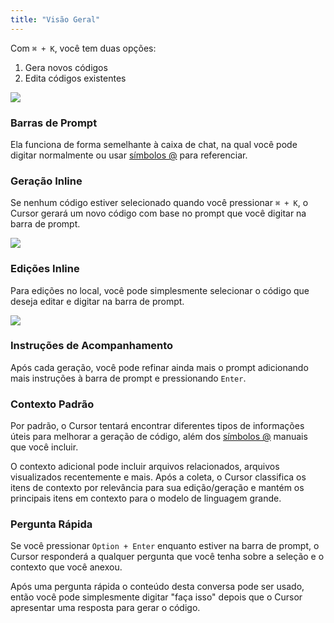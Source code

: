 ```yaml
---
title: "Visão Geral"
---
```


Com `⌘ + K`, você tem duas opções: 

1. Gera novos códigos 
2. Edita códigos existentes

<Frame>
  <img src="/images/cmdk/regular.png" />
</Frame>

### Barras de Prompt

Ela funciona de forma semelhante à caixa de chat, na qual você pode digitar normalmente ou usar [símbolos @](context/@-symbols) para referenciar.

### Geração Inline

Se nenhum código estiver selecionado quando você pressionar `⌘ + K`, o Cursor gerará um novo código com base no prompt que você digitar na barra de prompt.


<Frame>
  <img src="/images/cmdk/generate.png" />
</Frame>

### Edições Inline

Para edições no local, você pode simplesmente selecionar o código que deseja editar e digitar na barra de prompt.

<Frame>
  <img src="/images/cmdk/edit.png" />
</Frame>

### Instruções de Acompanhamento

Após cada geração, você pode refinar ainda mais o prompt adicionando mais instruções à barra de prompt e pressionando `Enter`.

### Contexto Padrão

Por padrão, o Cursor tentará encontrar diferentes tipos de informações úteis para melhorar a geração de código, além dos [símbolos @](/context/@-symbols/@-files) manuais que você incluir.

O contexto adicional pode incluir arquivos relacionados, arquivos visualizados recentemente e mais. Após a coleta, o Cursor classifica os itens de contexto por relevância para sua edição/geração e mantém os principais itens em contexto para o modelo de linguagem grande.

### Pergunta Rápida

Se você pressionar `Option + Enter` enquanto estiver na barra de prompt, o Cursor responderá a qualquer pergunta que você tenha sobre a seleção e o contexto que você anexou.

Após uma pergunta rápida o conteúdo desta conversa pode ser usado, então você pode simplesmente digitar "faça isso" depois que o Cursor apresentar uma resposta para gerar o código.
 